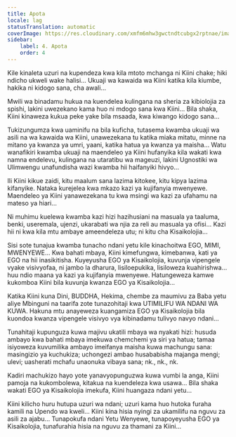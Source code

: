 ```yaml
---
title: Apota
locale: lag
statusTranslation: automatic
coverImage: https://res.cloudinary.com/xmfm6mhw3gwctndtcubgx2rptnae/image/upload/v1740468922/small_cover_tratado_de_psicologia_revolucionaria_a4c0dca4e0.webp
sidebar:
    label: 4. Apota
    order: 4
---
```

Kile kinaleta uzuri na kupendeza kwa kila mtoto mchanga ni Kiini chake; hiki ndicho ukweli wake halisi... Ukuaji wa kawaida wa Kiini katika kila kiumbe, hakika ni kidogo sana, cha awali...

Mwili wa binadamu hukua na kuendelea kulingana na sheria za kibiolojia za spishi, lakini uwezekano kama huo ni mdogo sana kwa Kiini... Bila shaka, Kiini kinaweza kukua peke yake bila msaada, kwa kiwango kidogo sana...

Tukizungumza kwa uaminifu na bila kuficha, tutasema kwamba ukuaji wa asili na wa kawaida wa Kiini, unawezekana tu katika miaka mitatu, minne na mitano ya kwanza ya umri, yaani, katika hatua ya kwanza ya maisha... Watu wanafikiri kwamba ukuaji na maendeleo ya Kiini hufanyika kila wakati kwa namna endelevu, kulingana na utaratibu wa mageuzi, lakini Ugnostiki wa Ulimwengu unafundisha wazi kwamba hii haifanyiki hivyo...

Ili Kiini kikue zaidi, kitu maalum sana lazima kitokee, kitu kipya lazima kifanyike. Nataka kurejelea kwa mkazo kazi ya kujifanyia mwenyewe. Maendeleo ya Kiini yanawezekana tu kwa msingi wa kazi za ufahamu na mateso ya hiari...

Ni muhimu kuelewa kwamba kazi hizi hazihusiani na masuala ya taaluma, benki, useremala, ujenzi, ukarabati wa njia za reli au masuala ya ofisi... Kazi hii ni kwa kila mtu ambaye ameendeleza utu; ni kitu cha Kisaikolojia...

Sisi sote tunajua kwamba tunacho ndani yetu kile kinachoitwa EGO, MIMI, MWENYEWE... Kwa bahati mbaya, Kiini kimefungwa, kimebanwa, kati ya EGO na hii inasikitisha. Kuyeyusha EGO ya Kisaikolojia, kuvunja vipengele vyake visivyofaa, ni jambo la dharura, lisiloepukika, lisiloweza kuahirishwa... huu ndio maana ya kazi ya kujifanyia mwenyewe. Hatungeweza kamwe kukomboa Kiini bila kuvunja kwanza EGO ya Kisaikolojia...

Katika Kiini kuna Dini, BUDDHA, Hekima, chembe za maumivu za Baba yetu aliye Mbinguni na taarifa zote tunazohitaji kwa UTIMILIFU WA NDANI WA KUWA. Hakuna mtu anayeweza kuangamiza EGO ya Kisaikolojia bila kuondoa kwanza vipengele visivyo vya kibinadamu tulivyo navyo ndani...

Tunahitaji kupunguza kuwa majivu ukatili mbaya wa nyakati hizi: husuda ambayo kwa bahati mbaya imekuwa chemchemi ya siri ya hatua; tamaa isiyoweza kuvumilika ambayo imeifanya maisha kuwa machungu sana: masingizio ya kuchukiza; uchongezi ambao husababisha majanga mengi; ulevi; uasherati mchafu unaonuka vibaya sana; nk., nk., nk.

Kadiri machukizo hayo yote yanavyopunguzwa kuwa vumbi la anga, Kiini pamoja na kukombolewa, kitakua na kuendeleza kwa usawa... Bila shaka wakati EGO ya Kisaikolojia imekufa, Kiini huangaza ndani yetu...

Kiini kilicho huru hutupa uzuri wa ndani; uzuri kama huo hutoka furaha kamili na Upendo wa kweli... Kiini kina hisia nyingi za ukamilifu na nguvu za asili za ajabu... Tunapokufa ndani Yetu Wenyewe, tunapoyeyusha EGO ya Kisaikolojia, tunafurahia hisia na nguvu za thamani za Kiini...

